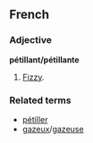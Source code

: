 ==French==
===Adjective===
'''pétillant/pétillante'''

#[[Fizzy]].

===Related terms===
*[[pétiller]]
*[[gazeux]]/[[gazeuse]]